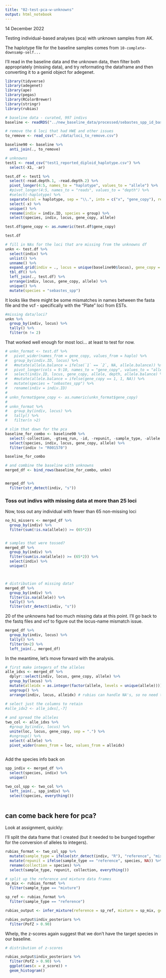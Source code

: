 ```yaml
---
title: "02-test-pca-w-unknowns"
output: html_notebook
---
```


14 December 2022


Testing individual-based analyses (pca) with unknown samples from AK.


The haplotype file for the baseline samples comes from `10-complete-downsamp-self...`


I'll read in the baseline data and the unknown data, then filter both appropriately (missing data), and try reformating the dataframe and then converting it to a genid object for adegenet.



```r
library(tidyverse)
library(adegenet)
library(ape)
library(pegas)
library(RColorBrewer)
library(stringr)
library(rubias)

```



```r
# baseline data - curated, 997 indivs
baseline <- readRDS("../new_baseline_data/processed/sebastes_spp_id_baseline_haplotypes.rds")

# remove the 6 loci that had HWE and other issues
to_remove <- read_csv("../data/loci_to_remove.csv")

baseline90 <- baseline %>%
  anti_join(., to_remove)
```



```r
# unknowns
test1 <- read_csv("test1_reported_diploid_haplotype.csv") %>%
  select(-X1, -ar)

test.df <- test1 %>%
  select(-read.depth.1, -read.depth.2) %>%
  pivot_longer(4:5, names_to = "haplotype", values_to = "allele") %>%
  #pivot_longer(4:5, names_to = "reads", values_to = "depth") %>%
  #select(-haplotype) %>%
  separate(col = haplotype, sep = "\\.", into = c("x", "gene_copy"), remove = T) %>%
  select(-x) %>%
  unique() %>%
  rename(indiv = indiv.ID, species = group) %>%
  select(species, indiv, locus, gene_copy, allele)

test.df$gene_copy <- as.numeric(test.df$gene_copy)
```


```r
test.df
```


```r
# fill in NAs for the loci that are missing from the unknowns df
unkn <- test.df %>%
  select(indiv) %>%
  unlist() %>%
  unname() %>%
  expand.grid(indiv = ., locus = unique(baseline90$locus), gene_copy = 1:2, stringsAsFactors = FALSE) %>%
  tbl_df() %>%
  left_join(., test.df) %>%
  arrange(indiv, locus, gene_copy, allele) %>%
  unique() %>%
  mutate(species = "sebastes_spp")

```
It looks like there might be some mismatches in names between the fasta file and the vcf - specifically with the "Plate" loci from ESTs.

```r
#missing data/loci?
unkn %>%
  group_by(indiv, locus) %>%
  tally() %>%
  filter(n != 2)

```
That worked well enough for most loci... at least to test for now.

```r
# unkn_format <- test.df %>%
#   pivot_wider(names_from = gene_copy, values_from = haplo) %>%
#   group_by(indiv.ID, locus) %>%
#   #mutate(allele.balance = ifelse(`1` == `2`, NA, allele.balance)) %>%
#   pivot_longer(cols = 9:10, names_to = "gene_copy", values_to = "allele") %>%
#   select(indiv.ID, locus, gene_copy, allele, depth, allele.balance) %>%
#   #mutate(allele.balance = ifelse(gene_copy == 1, 1, NA)) %>%
#   mutate(species = "sebastes_spp") %>%
#   rename(indiv = indiv.ID)
# 
# unkn_format$gene_copy <- as.numeric(unkn_format$gene_copy)
# 
# unkn_format %>%
#   group_by(indiv, locus) %>%
#   tally() %>%
#   filter(n >2)
```


```r
# slim that down for the pca
baseline_for_combo <- baseline90 %>%
  select(-collection, -gtseq_run, -id, -repunit, -sample_type, -allele.balance, -depth) %>%
  select(species, indiv, locus, gene_copy, allele) %>%
  filter(indiv != "R001570")

baseline_for_combo 
```


```r
# and combine the baseline with unknowns
merged_df <- bind_rows(baseline_for_combo, unkn)


merged_df %>%
  filter(str_detect(indiv, "s"))
```




### Toss out indivs with missing data at more than 25 loci
Now, toss out any individual with fewer than 65 non-missing loci
```r
no_hi_missers <- merged_df %>% 
  group_by(indiv) %>%
  filter(sum(!is.na(allele)) >= (65*2))


# samples that were tossed?
merged_df %>% 
  group_by(indiv) %>%
  filter(sum(is.na(allele)) >= (65*2)) %>%
  select(indiv) %>%
  unique()



# distribution of missing data?
merged_df %>%
  group_by(indiv) %>%
  filter(is.na(allele)) %>%
  tally() %>%
  filter(str_detect(indiv, "s"))
```
20 of the unknowns had too much missing data at this point. I'll go back to the fastq files and vcf to figure out the locus-name mismatch issue.

```r
merged_df %>%
  group_by(indiv, locus) %>%
  tally() %>%
  filter(n>2) %>%
  left_join(., merged_df)
```


In the meantime, let's move forward with the analysis.

```r
# first make integers of the alleles
alle_idxs <- merged_df %>% 
  dplyr::select(indiv, locus, gene_copy, allele) %>%
  group_by(locus) %>%
  mutate(alleidx = as.integer(factor(allele, levels = unique(allele)))) %>%
  ungroup() %>%
  arrange(indiv, locus, alleidx) # rubias can handle NA's, so no need to change them to 0's

# select just the columns to retain 
#alle_idx2 <- alle_idxs[,-7]
  
# and spread the alleles
two_col <- alle_idxs %>%
  #group_by(indiv, locus) %>%
  unite(loc, locus, gene_copy, sep = ".") %>%
  #ungroup() %>%
  select(-allele) %>%
  pivot_wider(names_from = loc, values_from = alleidx) 
  
```

Add the species info back on
```r
spp_indiv <- merged_df %>%
  select(species, indiv) %>%
  unique()

two_col_spp <- two_col %>%
  left_join(., spp_indiv) %>%
  select(species, everything())
  


```




## can come back here for pca?

Look at assignment, quickly:


I'll split the data frame that I created (but it needed to be bunged together for the conversion of alleles to integers).

```r
rubias_format <- two_col_spp %>%
  mutate(sample_type = ifelse(str_detect(indiv, "R"), "reference", "mixture")) %>%
  mutate(repunit = ifelse(sample_type == "reference", species, NA)) %>%
  rename(collection = species) %>%
  select(sample_type, repunit, collection, everything())

```



```r
# split up the reference and mixture data frames
sp_mix <- rubias_format %>%
  filter(sample_type == "mixture")

sp_ref <- rubias_format %>%
  filter(sample_type == "reference")
```


```r

rubias_output <- infer_mixture(reference = sp_ref, mixture = sp_mix, gen_start_col = 5)


```


```r
rubias_output$indiv_posteriors %>%
  filter(PofZ > 0.90) 

```
Whelp, the z-scores again suggest that we don't have the target species in our baseline.

```r
# distribution of z-scores

rubias_output$indiv_posteriors %>%
  filter(PofZ > 0.90) %>%
  ggplot(aes(x = z_score)) +
  geom_histogram()

```



